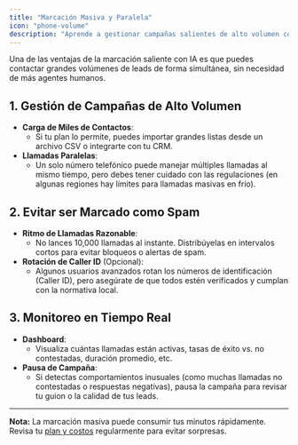 ```yaml
---
title: "Marcación Masiva y Paralela"
icon: "phone-volume"
description: "Aprende a gestionar campañas salientes de alto volumen con marcación paralela manteniendo el cumplimiento normativo"
---
```


Una de las ventajas de la marcación saliente con IA es que puedes contactar grandes volúmenes de leads de forma simultánea, sin necesidad de más agentes humanos.

## 1. Gestión de Campañas de Alto Volumen

- **Carga de Miles de Contactos**:
  - Si tu plan lo permite, puedes importar grandes listas desde un archivo CSV o integrarte con tu CRM.
- **Llamadas Paralelas**:
  - Un solo número telefónico puede manejar múltiples llamadas al mismo tiempo, pero debes tener cuidado con las regulaciones (en algunas regiones hay límites para llamadas masivas en frío).

## 2. Evitar ser Marcado como Spam

- **Ritmo de Llamadas Razonable**:
  - No lances 10,000 llamadas al instante. Distribúyelas en intervalos cortos para evitar bloqueos o alertas de spam.
- **Rotación de Caller ID** (Opcional):
  - Algunos usuarios avanzados rotan los números de identificación (Caller ID), pero asegúrate de que todos estén verificados y cumplan con la normativa local.

## 3. Monitoreo en Tiempo Real

- **Dashboard**:
  - Visualiza cuántas llamadas están activas, tasas de éxito vs. no contestadas, duración promedio, etc.
- **Pausa de Campaña**:
  - Si detectas comportamientos inusuales (como muchas llamadas no contestadas o respuestas negativas), pausa la campaña para revisar tu guion o la calidad de tus leads.

---

**Nota:** La marcación masiva puede consumir tus minutos rápidamente. Revisa tu [plan y costos](../../costs-and-pricing/cost-overview.md) regularmente para evitar sorpresas.

